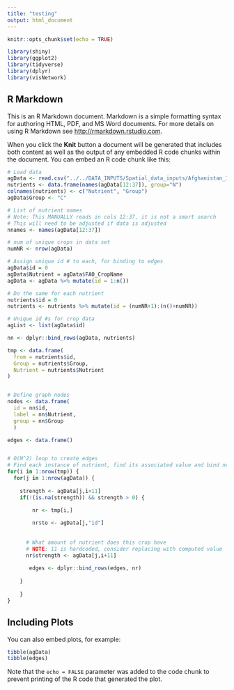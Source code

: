 ```yaml
---
title: "testing"
output: html_document
---
```


```r
knitr::opts_chunk$set(echo = TRUE)

library(shiny)
library(ggplot2)
library(tidyverse)
library(dplyr)
library(visNetwork)
```


## R Markdown

This is an R Markdown document. Markdown is a simple formatting syntax for authoring HTML, PDF, and MS Word documents. For more details on using R Markdown see <http://rmarkdown.rstudio.com>.

When you click the **Knit** button a document will be generated that includes both content as well as the output of any embedded R code chunks within the document. You can embed an R code chunk like this:

```r


# Load data
agData <- read.csv("../../DATA_INPUTS/Spatial_data_inputs/Afghanistan_ImportsGlobalConstrained_2019.csv")
nutrients <- data.frame(names(agData[12:37]), group="N")
colnames(nutrients) <- c("Nutrient", "Group")
agData$Group <- "C"

# List of nutrient names
# Note: This MANUALLY reads in cols 12:37, it is not a smart search
# This will need to be adjusted if data is adjusted
nnames <- names(agData[12:37])

# num of unique crops in data set
numNR <- nrow(agData)

# Assign unique id # to each, for binding to edges
agData$id = 0
agData$Nutrient = agData$FAO_CropName
agData <- agData %>% mutate(id = 1:n())

# Do the same for each nutrient
nutrients$id = 0
nutrients <- nutrients %>% mutate(id = (numNR+1):(n()+numNR))

# Unique id #s for crop data
agList <- list(agData$id)

nn <- dplyr::bind_rows(agData, nutrients)

tmp <- data.frame(
  from = nutrients$id,
  Group = nutrients$Group,
  Nutrient = nutrients$Nutrient
)


# Define graph nodes
nodes <- data.frame(
  id = nn$id,
  label = nn$Nutrient,
  group = nn$Group
  )

edges <- data.frame()


# O(N^2) loop to create edges
# Find each instance of nutrient, find its associated value and bind new row to edges
for(i in 1:nrow(tmp)) {
  for(j in 1:nrow(agData)) {
    
    strength <- agData[j,i+11]
    if(!(is.na(strength)) && strength > 0) {

        nr <- tmp[i,]
      
        nr$to <- agData[j,"id"]
      
      
      # What amount of nutrient does this crop have
      # NOTE: 11 is hardcoded, consider replacing with computed value
      nr$strength <- agData[j,i+11]  
      
       edges <- dplyr::bind_rows(edges, nr)
      
    }
  
    }
}

```

## Including Plots

You can also embed plots, for example:

```r
tibble(agData)
tibble(edges)

```

Note that the `echo = FALSE` parameter was added to the code chunk to prevent printing of the R code that generated the plot.
